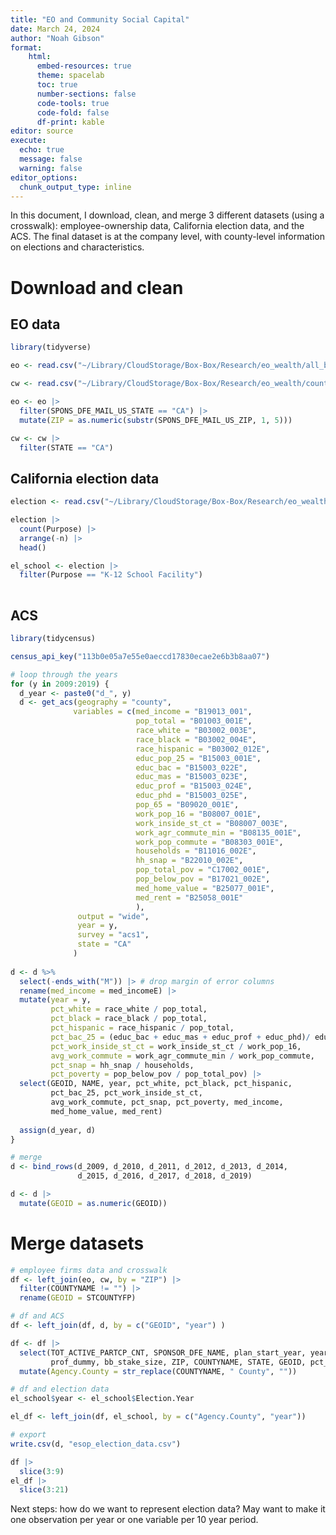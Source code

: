 ```yaml
---
title: "EO and Community Social Capital"
date: March 24, 2024
author: "Noah Gibson"
format: 
    html: 
      embed-resources: true
      theme: spacelab
      toc: true
      number-sections: false
      code-tools: true
      code-fold: false
      df-print: kable
editor: source
execute:
  echo: true
  message: false
  warning: false
editor_options: 
  chunk_output_type: inline
---
```


In this document, I download, clean, and merge 3 different datasets (using a crosswalk): employee-ownership data, California election data, and the ACS. The final dataset is at the company level, with county-level information on elections and characteristics. 

# Download and clean 

## EO data 
```r
library(tidyverse)

eo <- read.csv("~/Library/CloudStorage/Box-Box/Research/eo_wealth/all_bb_orgs.csv")

cw <- read.csv("~/Library/CloudStorage/Box-Box/Research/eo_wealth/countyzipcrosswalk.csv")

```

```r
eo <- eo |> 
  filter(SPONS_DFE_MAIL_US_STATE == "CA") |> 
  mutate(ZIP = as.numeric(substr(SPONS_DFE_MAIL_US_ZIP, 1, 5)))
```

```r
cw <- cw |> 
  filter(STATE == "CA")
```



## California election data
```r
election <- read.csv("~/Library/CloudStorage/Box-Box/Research/eo_wealth/election_data.csv")
```

```r
election |> 
  count(Purpose) |> 
  arrange(-n) |> 
  head()
```

```r
el_school <- election |> 
  filter(Purpose == "K-12 School Facility")
  
```



## ACS 
```r
library(tidycensus)

census_api_key("113b0e05a7e55e0aeccd17830ecae2e6b3b8aa07")
```

```r
# loop through the years
for (y in 2009:2019) {
  d_year <- paste0("d_", y)
  d <- get_acs(geography = "county", 
              variables = c(med_income = "B19013_001", 
                            pop_total = "B01003_001E", 
                            race_white = "B03002_003E",
                            race_black = "B03002_004E", 
                            race_hispanic = "B03002_012E",
                            educ_pop_25 = "B15003_001E",
                            educ_bac = "B15003_022E", 
                            educ_mas = "B15003_023E",
                            educ_prof = "B15003_024E",
                            educ_phd = "B15003_025E",
                            pop_65 = "B09020_001E",
                            work_pop_16 = "B08007_001E",
                            work_inside_st_ct = "B08007_003E",
                            work_agr_commute_min = "B08135_001E",
                            work_pop_commute = "B08303_001E",
                            households = "B11016_002E",
                            hh_snap = "B22010_002E",
                            pop_total_pov = "C17002_001E",
                            pop_below_pov = "B17021_002E",
                            med_home_value = "B25077_001E",
                            med_rent = "B25058_001E"
                            ), 
               output = "wide", 
               year = y,
               survey = "acs1", 
               state = "CA"
              )
  
d <- d %>%
  select(-ends_with("M")) |> # drop margin of error columns 
  rename(med_income = med_incomeE) |> 
  mutate(year = y,
         pct_white = race_white / pop_total,
         pct_black = race_black / pop_total,
         pct_hispanic = race_hispanic / pop_total,
         pct_bac_25 = (educ_bac + educ_mas + educ_prof + educ_phd)/ educ_pop_25,
         pct_work_inside_st_ct = work_inside_st_ct / work_pop_16,
         avg_work_commute = work_agr_commute_min / work_pop_commute,
         pct_snap = hh_snap / households,
         pct_poverty = pop_below_pov / pop_total_pov) |> 
  select(GEOID, NAME, year, pct_white, pct_black, pct_hispanic, 
         pct_bac_25, pct_work_inside_st_ct,
         avg_work_commute, pct_snap, pct_poverty, med_income,
         med_home_value, med_rent)
  
  assign(d_year, d)
}

```

```r
# merge 
d <- bind_rows(d_2009, d_2010, d_2011, d_2012, d_2013, d_2014,
               d_2015, d_2016, d_2017, d_2018, d_2019) 

```

```r
d <- d |> 
  mutate(GEOID = as.numeric(GEOID))
```


# Merge datasets

```r
# employee firms data and crosswalk
df <- left_join(eo, cw, by = "ZIP") |> 
  filter(COUNTYNAME != "") |> 
  rename(GEOID = STCOUNTYFP)
```
```r
# df and ACS
df <- left_join(df, d, by = c("GEOID", "year") )
```

```r
df <- df |> 
  select(TOT_ACTIVE_PARTCP_CNT, SPONSOR_DFE_NAME, plan_start_year, year, esop_dummy, 
         prof_dummy, bb_stake_size, ZIP, COUNTYNAME, STATE, GEOID, pct_white:med_rent) |> 
  mutate(Agency.County = str_replace(COUNTYNAME, " County", ""))
```

```r
# df and election data 
el_school$year <- el_school$Election.Year

el_df <- left_join(df, el_school, by = c("Agency.County", "year"))

# export
write.csv(d, "esop_election_data.csv")

```

```r
df |> 
  slice(3:9)
el_df |> 
  slice(3:21)
```

Next steps: how do we want to represent election data? May want to make it one observation per year or one variable per 10 year period.



